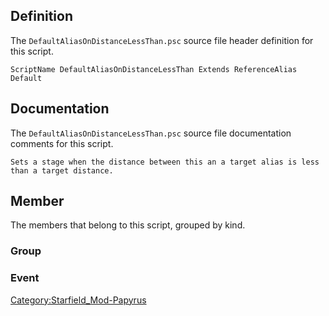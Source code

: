 {{Script_Object_Summary
| title = DefaultAliasOnDistanceLessThan
| name = [[SFM:Script-DefaultAliasOnDistanceLessThan|DefaultAliasOnDistanceLessThan]]
| extends = [[SFM:Script-ReferenceAlias|ReferenceAlias]] → [[SFM:Script-Alias|Alias]] → [[SFM:Script-ScriptObject|ScriptObject]]
| flags = Default
}}


== Definition ==
The <code>DefaultAliasOnDistanceLessThan.psc</code> source file header definition for this script.

<source lang="papyrus">
ScriptName DefaultAliasOnDistanceLessThan Extends ReferenceAlias Default
</source>


== Documentation ==
The <code>DefaultAliasOnDistanceLessThan.psc</code> source file documentation comments for this script.

<source>
Sets a stage when the distance between this an a target alias is less than a target distance.
</source>


== Member ==
The members that belong to this script, grouped by kind.

=== Group ===
{{Script_Object_Member_Summary
| title = Required_Data
| script = [[SFM:Script-DefaultAliasOnDistanceLessThan|DefaultAliasOnDistanceLessThan]]
| name = [[SFM:Script-DefaultAliasOnDistanceLessThan/Required_Data|Required_Data]]
| kind = Group
}}

{{Script_Object_Member_Summary
| title = Optional_Data
| script = [[SFM:Script-DefaultAliasOnDistanceLessThan|DefaultAliasOnDistanceLessThan]]
| name = [[SFM:Script-DefaultAliasOnDistanceLessThan/Optional_Data|Optional_Data]]
| kind = Group
}}

{{Script_Object_Member_Summary
| title = Debug_Properties
| script = [[SFM:Script-DefaultAliasOnDistanceLessThan|DefaultAliasOnDistanceLessThan]]
| name = [[SFM:Script-DefaultAliasOnDistanceLessThan/Debug_Properties|Debug_Properties]]
| kind = Group
}}

=== Event ===
{{Script_Object_Member_Summary
| title = OnAliasInit
| script = [[SFM:Script-DefaultAliasOnDistanceLessThan|DefaultAliasOnDistanceLessThan]]
| name = [[SFM:Script-DefaultAliasOnDistanceLessThan/OnAliasInit|OnAliasInit]]
| kind = Event
}}

{{Script_Object_Member_Summary
| title = OnDistanceLessThan
| script = [[SFM:Script-DefaultAliasOnDistanceLessThan|DefaultAliasOnDistanceLessThan]]
| name = [[SFM:Script-DefaultAliasOnDistanceLessThan/OnDistanceLessThan|OnDistanceLessThan]]
| kind = Event
| parameters = ObjectReference akObj1, ObjectReference akObj2, float afDistance, int aiEventID
}}


[[Category:Starfield_Mod-Papyrus]]
